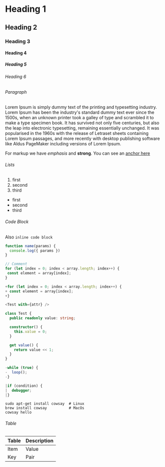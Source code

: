 # Heading 1

## Heading 2

### Heading 3

#### Heading 4

##### Heading 5

###### Heading 6

###### Paragraph

Lorem Ipsum is simply dummy text of the printing and typesetting industry. Lorem Ipsum has been the industry's standard dummy text ever since the 1500s, when an unknown printer took a galley of type and scrambled it to make a type specimen book. It has survived not only five centuries, but also the leap into electronic typesetting, remaining essentially unchanged. It was popularised in the 1960s with the release of Letraset sheets containing Lorem Ipsum passages, and more recently with desktop publishing software like Aldus PageMaker including versions of Lorem Ipsum.

For markup we have _emphasis_ and **strong**. You can see an [anchor here]()

###### Lists

1. first
2. second
3. third

- first
- second
- third

###### Code Block

Also `inline code block`

```typescript lines diff
function name(params) {
  console.log({ params })
}

// Comment
for (let index = 0; index < array.length; index++) {
 const element = array[index];
}

+for (let index = 0; index < array.length; index++) {
+ const element = array[index];
+}

<Test with={attr} />

class Test {
  public readonly value: string;

  constructor() {
    this.value = 0;
  }

  get value() {
    return value << 1;
  }
}

-while (true) {
-  loop();
-}

|if (condition) {
|  debugger;
|}
```

```terminal
sudo apt-get install cowsay  # Linux
brew install cowsay          # MacOs
cowsay hello
```

###### Table

| Table | Description |
| ----- | ----------- |
| Item  | Value       |
| Key   | Pair        |
